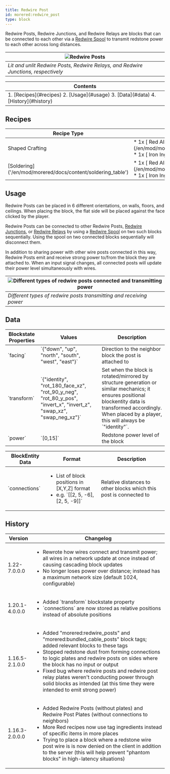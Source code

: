```yaml
---
title: Redwire Post
id: morered:redwire_post
type: block
---
```


Redwire Posts, Redwire Junctions, and Redwire Relays are blocks that can be connected to each other via a [Redwire Spool](/en/mod/morered/docs/content/wires_and_cables/redwire_spool) to transmit redstone power to each other across long distances.

| ![Redwire Posts](https://www.commoble.net/images/morered/redwire_posts_lit_unlit.png)
| ---
| _Lit and unlit Redwire Posts, Redwire Relays, and Redwire Junctions, respectively_

<table>
	<thead><tr><th>Contents</th></tr></thead>
	<tbody><tr><td>
		1. [Recipes](#recipes)
		2. [Usage](#usage)
		3. [Data](#data)
		4. [History](#history)
	</td></tr></tbody>
</table>

## Recipes

<table>
	<thead>
		<tr>
			<th>Recipe Type</th>
			<th>Ingredients</th>
			<th>Output</th>
			<th>Example</th>
		</tr>
	</thead>
	<tbody>
		<tr>
			<td>Shaped Crafting</td>
			<td style={{width: '30%'}}>
				* 1x [<ModAsset width={32} height={32} location='morered:red_alloy_ingot'/> Red Alloy Ingot](/en/mod/morered/docs/content/building_and_crafting/red_alloy_ingot)
				* 1x [<ModAsset width={32} height={32} location='iron_ingot'/> Iron Ingot](https://minecraft.wiki/Iron_Ingot)
			</td>
			<td>
				* 1x Redwire Post
			</td>
			<td>
				![Shaped Crafting Recipe for Redwire Post](https://commoble.net/images/morered/recipes/redwire_post_recipe.png)
			</td>
		</tr>
		<tr>
			<td>[Soldering]('/en/mod/morered/docs/content/soldering_table')</td>
			<td style={{width: '30%'}}>
				* 1x [<ModAsset width={32} height={32} location='morered:red_alloy_ingot'/> Red Alloy Ingot](/en/mod/morered/docs/content/building_and_crafting/red_alloy_ingot)
				* 1x [<ModAsset width={32} height={32} location='iron_ingot'/> Iron Ingot](https://minecraft.wiki/Iron_Ingot)
			</td>
			<td>
				* 1x Redwire Post
			</td>
			<td>
				![Soldering Recipe for Redwire Post](https://commoble.net/images/morered/recipes/redwire_post_from_gatecrafting.png)
			</td>
		</tr>
	</tbody>
</table>

## Usage

Redwire Posts can be placed in 6 different orientations, on walls, floors, and ceilings. When placing the block, the flat side will be placed against the face clicked by the player.

Redwire Posts can be connected to other Redwire Posts,
[Redwire Junctions](/en/mod/morered/docs/content/wires_and_cables/redwire_junction),
or [Redwire Relays](/en/mod/morered/docs/content/wires_and_cables/redwire_relay)
by using a [Redwire Spool](/en/mod/morered/docs/content/wires_and_cables/redwire_spool) on two such blocks sequentially.
Using the spool on two connected blocks sequentially will disconnect them.

In addition to sharing power with other wire posts connected in this way,
Redwire Posts emit and receive strong power to/from the block they are attached to.
When an input signal changes, all connected posts will update their power level simultaneously with wires.

| ![Different types of redwire posts connected and transmitting power](https://www.commoble.net/images/morered/redwire_posts.png)
| ---
| _Different types of redwire posts transmitting and receiving power_

## Data

<table>
	<thead><tr><th>Blockstate Properties</th><th>Values</th><th>Description</th></tr></thead>
	<tbody>
		<tr><td>`facing`</td><td>`{"down", "up", "north", "south", "west", "east"}`</td><td>Direction to the neighbor block the post is attached to</td></tr>
		<tr><td>`transform`</td><td>`{"identity", "rot_180_face_xz", "rot_90_y_neg", "rot_80_y_pos", "invert_x", "invert_z", "swap_xz", "swap_neg_xz"}`</td><td>Set when the block is rotated/mirrored by structure generation or similar mechanics; it ensures positional blockentity data is transformed accordingly. When placed by a player, this will always be `"identity"`.</td></tr>
		<tr><td>`power`</td><td>`[0,15]`</td><td>Redstone power level of the block</td></tr>
	</tbody>
</table>

<table>
	<thead><tr><th>BlockEntity Data</th><th>Format</th><th>Description</th></tr></thead>
	<tbody>
		<tr>
			<td>`connections`</td>
			<td><ul><li>List of block positions in [X,Y,Z] format</li><li>e.g. `[[2, 5, -6], [2, 5, -9]]`</li></ul></td>
			<td>Relative distances to other blocks which this post is connected to</td>
		</tr>
	</tbody>
</table>

## History
<table>
	<thead><tr><th>Version</th><th>Changelog</th></tr></thead>
	<tbody>
		<tr>
			<td>1.22-7.0.0.0</td>
			<td>
				<ul>
					<li>Rewrote how wires connect and transmit power; all wires in a network update at once instead of causing cascading block updates</li>
					<li>No longer loses power over distance; instead has a maximum network size (default 1024, configurable)</li>
				</ul>
			</td>
		</tr>
		<tr>
			<td>1.20.1-4.0.0.0</td>
			<td>
				<ul>
					<li>Added `transform` blockstate property</li>
					<li>`connections` are now stored as relative positions instead of absolute positions</li>
				</ul>
			</td>
		</tr>
		<tr>
			<td>1.16.5-2.1.0.0</td>
			<td>
				<ul>
					<li>Added "morered:redwire_posts" and "morered:bundled_cable_posts" block tags; added relevant blocks to these tags</li>
					<li>Stopped redstone dust from forming connections to logic plates and redwire posts on sides where the block has no input or output</li>
					<li>Fixed bug where redwire posts and redwire post relay plates weren't conducting power through solid blocks as intended (at this time they were intended to emit strong power)</li>
				</ul>
			</td>
		</tr>
		<tr>
			<td>1.16.3-2.0.0.0</td>
			<td>
				<ul>
					<li>Added Redwire Posts (without plates) and Redwire Post Plates (without connections to neighbors)</li>
					<li>More Red recipes now use tag ingredients instead of specific items in more places</li>
					<li>Trying to place a block where a redstone wire post wire is is now denied on the client in addition to the server (this will help prevent "phantom blocks" in high-latency situations)</li>
				</ul>
			</td>
		</tr>
	</tbody>
</table>

